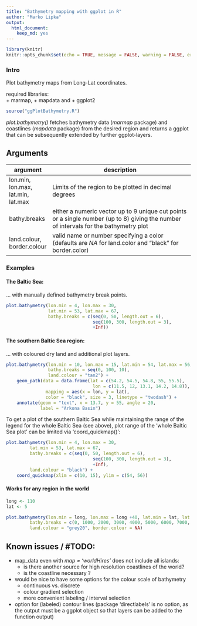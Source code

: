 ```yaml
---
title: "Bathymetry mapping with ggplot in R"
author: "Marko Lipka"
output: 
  html_document: 
    keep_md: yes
---
```


```r
library(knitr)
knitr::opts_chunk$set(echo = TRUE, message = FALSE, warning = FALSE, error = FALSE)
```

### Intro

Plot bathymetry maps from Long-Lat coordinates.

required libraries:  
 + marmap,
 + mapdata and 
 + ggplot2

```r
source("ggPlotBathymetry.R")
```

*plot.bathymetry()* fetches bathymetry data (*marmap* package) and coastlines (*mapdata* package) from the desired region and returns a ggplot that can be subsequently extended by further ggplot-layers.


## Arguments

argument | description 
---------|------------------------------------------------------------------------------
lon.min, lon.max, lat.min, lat.max | Limits of the region to be plotted in decimal degrees
bathy.breaks | either a numeric vector up to 9 unique cut points or a single number (up to 8) giving the number of intervals for the bathymetry plot
land.colour, border.colour | valid name or number specifying a color (defaults are *NA* for land.color and "black" for border.color)


### Examples

#### The Baltic Sea:
... with manually defined bathymetry break points.
```r
plot.bathymetry(lon.min = 4, lon.max = 30,
                lat.min = 53, lat.max = 67,
                bathy.breaks = c(seq(0, 50, length.out = 6),
                                 seq(100, 300, length.out = 3),
                                 +Inf))
```


#### The southern Baltic Sea region:

... with coloured dry land and additional plot layers.

```r
plot.bathymetry(lon.min = 10, lon.max = 15, lat.min = 54, lat.max = 56, 
                bathy.breaks = seq(0, 100, 10),
                land.colour = "tan2") +
    geom_path(data = data.frame(lat = c(54.2, 54.5, 54.8, 55, 55.5),
                                 lon = c(11.5, 12, 13.1, 14.2, 14.8)),
               mapping = aes(x = lon, y = lat),
               color = "black", size = 3, linetype = "twodash") +
    annotate(geom = "text", x = 13.7, y = 55, angle = 20,
             label = "Arkona Basin")
```


To get a plot of the southern Baltic Sea while maintaining the range of the legend for the whole Baltic Sea (see above), plot range of the 'whole Baltic Sea plot' can be limited via 'coord_quickmap()':

```r
plot.bathymetry(lon.min = 4, lon.max = 30,
         lat.min = 53, lat.max = 67,
         bathy.breaks = c(seq(0, 50, length.out = 6),
                                 seq(100, 300, length.out = 3),
                                 +Inf),
         land.colour = "black") +
    coord_quickmap(xlim = c(10, 15), ylim = c(54, 56))
```


#### Works for any region in the world

```r
long <- 110
lat <- 5

plot.bathymetry(lon.min = long, lon.max = long +40, lat.min = lat, lat.max = lat + 15, 
         bathy.breaks = c(0, 1000, 2000, 3000, 4000, 5000, 6000, 7000, +Inf),
         land.colour = "grey20", border.colour = NA)
```


## Known issues / \#TODO:

* map_data even with *map = 'worldHires'* does not include all islands:
    + is there another source for high resolution coastlines of the world?
    + is the coastline necessary ?
* would be nice to have some options for the colour scale of bathymetry
    + continuous vs. discrete
    + colour gradient selection
    + more convenient labeling / interval selection
* option for (labeled) contour lines (package 'directlabels' is no option, as the output must be a ggplot object so that layers can be added to the function output)